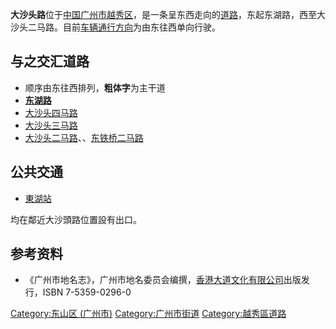 {{Infobox Guangzhou Road
|中文道路名称=大沙头路
|道路名称拼音= Da Sha Tou Lu
|图片=
|图片说明=
|道路属性=城市支路
|道路总长度= 0.8
|道路宽度= 16
|车速限制=
|行车线数量=单向3[[车道|车道]]
|所在地区=[[广州市|广州市]][[越秀区|越秀区]]
|起点=东起[[东湖路|东湖路]]
|终点=西至[[大沙头二马路|大沙头二马路]]
|道路命名日期= 
|命名缘由= 这一带[[清代|清代]]为[[大沙头岛|大沙头岛]]
|道路旧名= 
|道路动工日期= 
|通车日期=
|路段主要建筑= [[大沙头小学|大沙头小学]]
}}
'''大沙头路'''位于[[中华人民共和国|中国]][[广州市|广州市]][[越秀区|越秀区]]，是一条呈东西走向的[[道路|道路]]，东起东湖路，西至大沙头二马路。目前[[车辆|车辆]][[道路通行方向|通行方向]]为由东往西单向行驶。

==与之交汇道路==
*顺序由东往西排列，'''粗体字'''为主干道
*'''[[东湖路|东湖路]]'''
*[[大沙头四马路|大沙头四马路]]
*[[大沙头三马路|大沙头三马路]]
*[[大沙头二马路|大沙头二马路]]、'''{{link-yue|东华南路|東華路 (廣州越秀)}}'''、[[东铁桥二马路|东铁桥二马路]]

==公共交通==
*{{廣州地鐵路線鏈接|6|SL}}[[東湖站_(廣州)|東湖站]]
均在鄰近大沙頭路位置設有出口。

==参考资料==
*《广州市地名志》，广州市地名委员会编撰，[[香港大道文化有限公司|香港大道文化有限公司]]出版发行，ISBN 7-5359-0296-0
{{GZ-stub}}
[[Category:东山区_(广州市)|Category:东山区 (广州市)]]
[[Category:广州市街道|Category:广州市街道]]
[[Category:越秀區道路|Category:越秀區道路]]